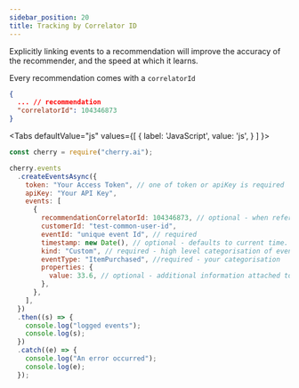 ```yaml
---
sidebar_position: 20
title: Tracking by Correlator ID
---
```



Explicitly linking events to a recommendation will improve the accuracy of the recommender, and the speed at which it learns.

Every recommendation comes with a `correlatorId`

```json
{
  ... // recommendation
  "correlatorId": 104346873
}
```

<Tabs
  defaultValue="js"
  values={[
    { label: 'JavaScript', value: 'js', }
  ]
}>

<TabItem value="js">

```js
const cherry = require("cherry.ai");

cherry.events
  .createEventsAsync({
    token: "Your Access Token", // one of token or apiKey is required
    apiKey: "Your API Key",
    events: [
      {
        recommendationCorrelatorId: 104346873, // optional - when referencing a recommendation
        customerId: "test-common-user-id",
        eventId: "unique event Id", // required
        timestamp: new Date(), // optional - defaults to current time.
        kind: "Custom", // required - high level categorisation of event. One of Custom, PropertyUpdate, Behaviour, ConsumeRecommendation
        eventType: "ItemPurchased", //required - your categorisation
        properties: {
          value: 33.6, // optional - additional information attached to the event
        },
      },
    ],
  })
  .then((s) => {
    console.log("logged events");
    console.log(s);
  })
  .catch((e) => {
    console.log("An error occurred");
    console.log(e);
  });
```

</TabItem>
</Tabs>

